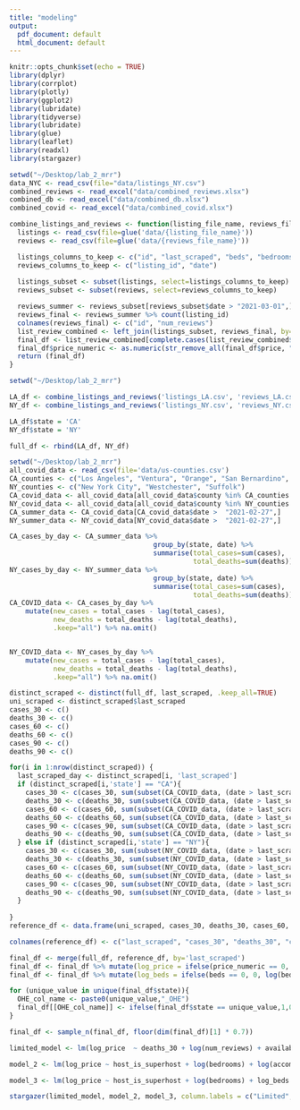 ```yaml
---
title: "modeling"
output:
  pdf_document: default
  html_document: default
---
```


```r
knitr::opts_chunk$set(echo = TRUE)
library(dplyr) 
library(corrplot)
library(plotly)
library(ggplot2)
library(lubridate)
library(tidyverse)
library(lubridate)
library(glue)
library(leaflet)
library(readxl)
library(stargazer)
```

``` r
setwd("~/Desktop/lab_2_mrr")
data_NYC <- read_csv(file="data/listings_NY.csv")
combined_reviews <- read_excel("data/combined_reviews.xlsx")
combined_db <- read_excel("data/combined_db.xlsx")
combined_covid <- read_excel("data/combined_covid.xlsx")
```

``` r
combine_listings_and_reviews <- function(listing_file_name, reviews_file_name){
  listings <- read_csv(file=glue('data/{listing_file_name}'))
  reviews <- read_csv(file=glue('data/{reviews_file_name}'))

  listings_columns_to_keep <- c("id", "last_scraped", "beds", "bedrooms", "host_is_superhost", "accommodates", "price", "availability_30", "availability_60", "availability_90", "availability_365", "last_review", "review_scores_rating", "review_scores_accuracy", "review_scores_cleanliness", "review_scores_checkin", "review_scores_communication", "review_scores_location", "review_scores_value")
  reviews_columns_to_keep <- c("listing_id", "date")
  
  listings_subset <- subset(listings, select=listings_columns_to_keep)
  reviews_subset <- subset(reviews, select=reviews_columns_to_keep)

  reviews_summer <- reviews_subset[reviews_subset$date > "2021-03-01",]
  reviews_final <- reviews_summer %>% count(listing_id)
  colnames(reviews_final) <- c("id", "num_reviews")
  list_review_combined <- left_join(listings_subset, reviews_final, by='id')
  final_df <- list_review_combined[complete.cases(list_review_combined$num_reviews),]
  final_df$price_numeric <- as.numeric(str_remove_all(final_df$price, "[$]"))
  return (final_df)
}
```

``` r
setwd("~/Desktop/lab_2_mrr")

LA_df <- combine_listings_and_reviews('listings_LA.csv', 'reviews_LA.csv')
NY_df <- combine_listings_and_reviews('listings_NY.csv', 'reviews_NY.csv')

LA_df$state = 'CA'
NY_df$state = 'NY'

full_df <- rbind(LA_df, NY_df)
```

``` r
setwd("~/Desktop/lab_2_mrr")
all_covid_data <- read_csv(file='data/us-counties.csv')
CA_counties <- c("Los Angeles", "Ventura", "Orange", "San Bernardino", "Santa Barbara", "San Diego", "Riverside")
NY_counties <- c("New York City", "Westchester", "Suffolk")
CA_covid_data <- all_covid_data[all_covid_data$county %in% CA_counties & all_covid_data$state == 'California',]
NY_covid_data <- all_covid_data[all_covid_data$county %in% NY_counties & all_covid_data$state == 'New York',]
CA_summer_data <- CA_covid_data[CA_covid_data$date >  "2021-02-27",]
NY_summer_data <- NY_covid_data[NY_covid_data$date >  "2021-02-27",]

CA_cases_by_day <- CA_summer_data %>% 
                                    group_by(state, date) %>% 
                                    summarise(total_cases=sum(cases),
                                              total_deaths=sum(deaths))
NY_cases_by_day <- NY_summer_data %>% 
                                    group_by(state, date) %>% 
                                    summarise(total_cases=sum(cases),
                                              total_deaths=sum(deaths))
CA_COVID_data <- CA_cases_by_day %>%
    mutate(new_cases = total_cases - lag(total_cases),
           new_deaths = total_deaths - lag(total_deaths),
           .keep="all") %>% na.omit()


NY_COVID_data <- NY_cases_by_day %>%
    mutate(new_cases = total_cases - lag(total_cases),
           new_deaths = total_deaths - lag(total_deaths),
           .keep="all") %>% na.omit()

```

``` r
distinct_scraped <- distinct(full_df, last_scraped, .keep_all=TRUE)
uni_scraped <- distinct_scraped$last_scraped
cases_30 <- c()
deaths_30 <- c()
cases_60 <- c()
deaths_60 <- c()
cases_90 <- c()
deaths_90 <- c()

for(i in 1:nrow(distinct_scraped)) {   
  last_scraped_day <- distinct_scraped[i, 'last_scraped']
  if (distinct_scraped[i,'state'] == "CA"){
    cases_30 <- c(cases_30, sum(subset(CA_COVID_data, (date > last_scraped_day - 31 & date < last_scraped_day + 1))$new_cases))
    deaths_30 <- c(deaths_30, sum(subset(CA_COVID_data, (date > last_scraped_day - 31 & date < last_scraped_day + 1))$new_deaths))
    cases_60 <- c(cases_60, sum(subset(CA_COVID_data, (date > last_scraped_day - 61 & date < last_scraped_day + 1))$new_cases))
    deaths_60 <- c(deaths_60, sum(subset(CA_COVID_data, (date > last_scraped_day - 61 & date < last_scraped_day + 1))$new_deaths))
    cases_90 <- c(cases_90, sum(subset(CA_COVID_data, (date > last_scraped_day - 91 & date < last_scraped_day + 1))$new_cases))
    deaths_90 <- c(deaths_90, sum(subset(CA_COVID_data, (date > last_scraped_day - 91 & date < last_scraped_day + 1))$new_deaths))
  } else if (distinct_scraped[i,'state'] == "NY"){
    cases_30 <- c(cases_30, sum(subset(NY_COVID_data, (date > last_scraped_day - 31 & date < last_scraped_day + 1))$new_cases))
    deaths_30 <- c(deaths_30, sum(subset(NY_COVID_data, (date > last_scraped_day - 31 & date < last_scraped_day + 1))$new_deaths))
    cases_60 <- c(cases_60, sum(subset(NY_COVID_data, (date > last_scraped_day - 61 & date < last_scraped_day + 1))$new_cases))
    deaths_60 <- c(deaths_60, sum(subset(NY_COVID_data, (date > last_scraped_day - 61 & date < last_scraped_day + 1))$new_deaths))
    cases_90 <- c(cases_90, sum(subset(NY_COVID_data, (date > last_scraped_day - 91 & date < last_scraped_day + 1))$new_cases))
    deaths_90 <- c(deaths_90, sum(subset(NY_COVID_data, (date > last_scraped_day - 91 & date < last_scraped_day + 1))$new_deaths))
  }
  
}
reference_df <- data.frame(uni_scraped, cases_30, deaths_30, cases_60, deaths_60, cases_90, deaths_90) 

colnames(reference_df) <- c("last_scraped", "cases_30", "deaths_30", "cases_60", "deaths_60", "cases_90", "deaths_90")

final_df <- merge(full_df, reference_df, by='last_scraped')
final_df <- final_df %>% mutate(log_price = ifelse(price_numeric == 0, 0, log(price_numeric)))
final_df <- final_df %>% mutate(log_beds = ifelse(beds == 0, 0, log(beds)))

for (unique_value in unique(final_df$state)){
  OHE_col_name <- paste0(unique_value,"_OHE")
  final_df[[OHE_col_name]] <- ifelse(final_df$state == unique_value,1,0)
}                                                 

final_df <- sample_n(final_df, floor(dim(final_df)[1] * 0.7))
```


``` r
limited_model <- lm(log_price  ~ deaths_30 + log(num_reviews) + availability_30, final_df)

model_2 <- lm(log_price ~ host_is_superhost + log(bedrooms) + log(accommodates) + availability_30  + exp(review_scores_rating) + exp(review_scores_cleanliness)  + exp(review_scores_location) + exp(review_scores_value) + log(num_reviews) + cases_30  + deaths_30 + NY_OHE, final_df) 

model_3 <- lm(log_price ~ host_is_superhost + log(bedrooms) + log_beds + log(accommodates) + availability_30 +  availability_60 + availability_90 + availability_365 + exp(review_scores_rating) + exp(review_scores_accuracy) + exp(review_scores_cleanliness)  + exp(review_scores_checkin) + exp(review_scores_communication) + exp(review_scores_location) + exp(review_scores_value) + log(num_reviews) + cases_30 + I(cases_30^2) + deaths_30 + cases_60 + I(cases_60^2) + deaths_60 + cases_90 + I(cases_90^2) + deaths_90 + NY_OHE, final_df) 
```



``` r
stargazer(limited_model, model_2, model_3, column.labels = c("Limited", "Relevant", "Full"), out ='regression_table.html', type='text', title= 'Regression Table')
```




